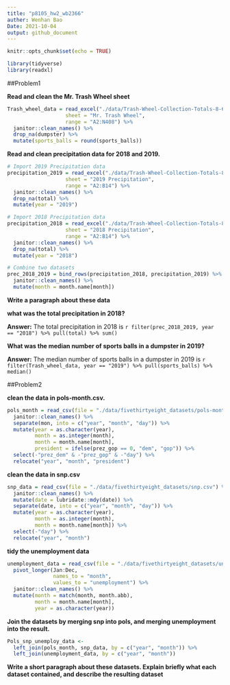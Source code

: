 ```yaml
---
title: "p8105_hw2_wb2366"
auther: Wenhan Bao
Date: 2021-10-04
output: github_document
---
```


```r
knitr::opts_chunk$set(echo = TRUE)
```

```r
library(tidyverse)
library(readxl)
```

##Problem1

**Read and clean the Mr. Trash Wheel sheet**

```r
Trash_wheel_data = read_excel("./data/Trash-Wheel-Collection-Totals-8-6-19.xlsx", 
                   sheet = "Mr. Trash Wheel",
                   range = "A2:N408") %>% 
  janitor::clean_names() %>% 
  drop_na(dumpster) %>% 
  mutate(sports_balls = round(sports_balls))
```

**Read and clean precipitation data for 2018 and 2019.**

```r
# Import 2019 Precipitation data
precipitation_2019 = read_excel("./data/Trash-Wheel-Collection-Totals-8-6-19.xlsx", 
                   sheet = "2019 Precipitation",
                   range = "A2:B14") %>% 
  janitor::clean_names() %>% 
  drop_na(total) %>% 
  mutate(year = "2019")

# Import 2018 Precipitation data
precipitation_2018 = read_excel("./data/Trash-Wheel-Collection-Totals-8-6-19.xlsx", 
                   sheet = "2018 Precipitation",
                   range = "A2:B14") %>% 
  janitor::clean_names() %>% 
  drop_na(total) %>% 
  mutate(year = "2018")

# Combine two datasets
prec_2018_2019 = bind_rows(precipitation_2018, precipitation_2019) %>%
  janitor::clean_names() %>% 
  mutate(month = month.name[month])
```

**Write a paragraph about these data**

**what was the total precipitation in 2018?**

**Answer:** The total precipitation in 2018 is `r filter(prec_2018_2019, year == "2018") %>% pull(total) %>% sum()`

**What was the median number of sports balls in a dumpster in 2019?**

**Answer:** The median number of sports balls in a dumpster in 2019 is `r filter(Trash_wheel_data, year == "2019") %>% pull(sports_balls) %>% median()`

##Problem2

**clean the data in pols-month.csv.**
```r
pols_month = read_csv(file = "./data/fivethirtyeight_datasets/pols-month.csv")%>%
  janitor::clean_names() %>% 
  separate(mon, into = c("year", "month", "day")) %>% 
  mutate(year = as.character(year),
         month = as.integer(month),
         month = month.name[month],
         president = ifelse(prez_gop == 0, "dem", "gop")) %>% 
  select(-"prez_dem" & -"prez_gop" & -"day") %>% 
  relocate("year", "month", "president")
```

**clean the data in snp.csv**
```r
snp_data = read_csv(file = "./data/fivethirtyeight_datasets/snp.csv") %>% 
  janitor::clean_names() %>% 
  mutate(date = lubridate::mdy(date)) %>% 
  separate(date, into = c("year", "month", "day")) %>% 
  mutate(year = as.character(year),
         month = as.integer(month),
         month = month.name[month]) %>% 
  select(-"day") %>% 
  relocate("year", "month")
```

**tidy the unemployment data**
```r
unemployment_data = read_csv(file = "./data/fivethirtyeight_datasets/unemployment.csv") %>% 
  pivot_longer(Jan:Dec, 
               names_to = "month", 
               values_to = "unemployment") %>% 
  janitor::clean_names() %>% 
  mutate(month = match(month, month.abb),
         month = month.name[month],
         year = as.character(year))
```

**Join the datasets by merging snp into pols, and merging unemployment into the result.**
```r
Pols_snp_unemploy_data <- 
  left_join(pols_month, snp_data, by = c("year", "month")) %>% 
  left_join(unemployment_data, by = c("year", "month"))
```

**Write a short paragraph about these datasets. Explain briefly what each dataset contained, and describe the resulting dataset** 




